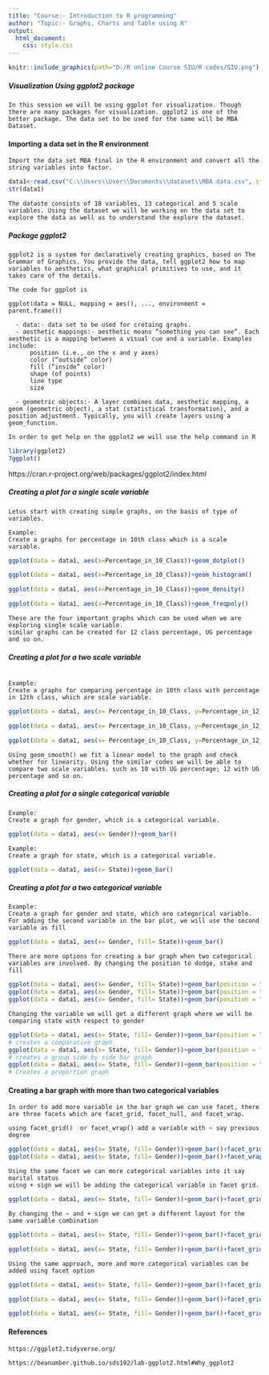 ---
title: "Course:- Introduction to R programming"
author: "Topic:- Graphs, Charts and Table using R"
output:
  html_document:
    css: style.css
---


```{r, fig.align='right', echo=FALSE, out.width = "25%"}
knitr::include_graphics(path="D:/R online Course SIU/R codes/SIU.png")
```

##### Visualization Using ggplot2 package

```text
In this session we will be using ggplot for visualization. Though there are many packages for visualization. ggplot2 is one of the better package. The data set to be used for the same will be MBA Dataset.
```
#### Importing a data set in the R environment

```text
Import the data set MBA final in the R environment and convert all the string variables into factor. 
```

```{r}
data1<-read.csv("C:\\Users\\User\\Documents\\dataset\\MBA data.csv", stringsAsFactors = TRUE)
str(data1)
```
```text
The dataste consists of 18 variables, 13 categorical and 5 scale variables. Using the dataset we will be working on the data set to explore the data as well as to understand the explore the dataset.
```
##### Package ggplot2

```text
ggplot2 is a system for declaratively creating graphics, based on The Grammar of Graphics. You provide the data, tell ggplot2 how to map variables to aesthetics, what graphical primitives to use, and it takes care of the details.

The code for ggplot is 

ggplot(data = NULL, mapping = aes(), ..., environment = parent.frame())

  - data:- data set to be used for cretaing graphs.
  - aesthetic mappings:- aesthetic means “something you can see”. Each aesthetic is a mapping between a visual cue and a variable. Examples include:
      position (i.e., on the x and y axes)
      color (“outside” color)
      fill (“inside” color)
      shape (of points)
      line type
      size
  
  - geometric objects:- A layer combines data, aesthetic mapping, a geom (geometric object), a stat (statistical transformation), and a position adjustment. Typically, you will create layers using a geom_function.
```

```text
In order to get help on the ggplot2 we will use the help command in R 
```
```{r}
library(ggplot2)
?ggplot()
```

<a herf="">
https://cran.r-project.org/web/packages/ggplot2/index.html
</a>

##### Creating a plot for a single scale variable
```text
Letus start with creating simple graphs, on the basis of type of variables.

Example:
Create a graphs for percentage in 10th class which is a scale variable.
```
```{r}
ggplot(data = data1, aes(x=Percentage_in_10_Class))+geom_dotplot()

ggplot(data = data1, aes(x=Percentage_in_10_Class))+geom_histogram()

ggplot(data = data1, aes(x=Percentage_in_10_Class))+geom_density()

ggplot(data = data1, aes(x=Percentage_in_10_Class))+geom_freqpoly()
```



```text
These are the four important graphs which can be used when we are exploring single scale variable.
similar graphs can be created for 12 class percentage, UG percentage and so on.
```

##### Creating a plot for a two scale variable

```text

Example:
Create a graphs for comparing percentage in 10th class with percentage in 12th class, which are scale variable.
```

```{r}
ggplot(data = data1, aes(x= Percentage_in_10_Class, y=Percentage_in_12_Class))+geom_point()

ggplot(data = data1, aes(x= Percentage_in_10_Class, y=Percentage_in_12_Class))+geom_jitter()

ggplot(data = data1, aes(x= Percentage_in_10_Class, y=Percentage_in_12_Class))+geom_smooth()
```

```text
Using geom_smooth() we fit a linear model to the graph and check whether for linearity. Using the similar codes we will be able to compare two scale variables. such as 10 with UG percentage; 12 with UG percentage and so on.
```

##### Creating a plot for a single categorical variable

```text
Example:
Create a graph for gender, which is a categorical variable.
```

```{r}
ggplot(data = data1, aes(x= Gender))+geom_bar()
```

```text
Example:
Create a graph for state, which is a categorical variable.
```

```{r}
ggplot(data = data1, aes(x= State))+geom_bar()
```

##### Creating a plot for a two categorical variable

```text
Example:
Create a graph for gender and state, which are categorical variable.
For adding the second variable in the bar plot, we will use the second variable as fill
```

```{r}
ggplot(data = data1, aes(x= Gender, fill= State))+geom_bar()
```
```text
There are more options for creating a bar graph when two categorical variables are involved. By changing the position to dodge, stake and fill 
```

```{r}
ggplot(data = data1, aes(x= Gender, fill= State))+geom_bar(position = "stack")
ggplot(data = data1, aes(x= Gender, fill= State))+geom_bar(position = "dodge")
ggplot(data = data1, aes(x= Gender, fill= State))+geom_bar(position = "fill")
```

```text
Changing the variable we will get a different graph where we will be comparing state with respect to gender
```

```{r}
ggplot(data = data1, aes(x= State, fill= Gender))+geom_bar(position = "stack")
# creates a comparative graph
ggplot(data = data1, aes(x= State, fill= Gender))+geom_bar(position = "dodge")
# creates a group side by side bar graph
ggplot(data = data1, aes(x= State, fill= Gender))+geom_bar(position = "fill")
# Creates a proportion graph
```

#### Creating a bar graph with more than two categorical variables

```text
In order to add more variable in the bar graph we can use facet, there are three facets which are facet_grid, facet_null, and facet_wrap. 

using facet_grid()  or facet_wrap() add a variable with ~ say previous degree
```
```{r}
ggplot(data = data1, aes(x= State, fill= Gender))+geom_bar()+facet_grid(~Previous_Degree)
ggplot(data = data1, aes(x= State, fill= Gender))+geom_bar()+facet_wrap(~Previous_Degree)
```

```text
Using the same facet we can more categorical variables into it say marital status
uisng + sign we will be adding the categorical variable in facet grid.
```

```{r}
ggplot(data = data1, aes(x= State, fill= Gender))+geom_bar()+facet_grid(~Previous_Degree+Marital_status)
```

```text
By changing the ~ and + sign we can get a different layout for the same variable combination
```

```{r}
ggplot(data = data1, aes(x= State, fill= Gender))+geom_bar()+facet_grid(Previous_Degree~Marital_status)

ggplot(data = data1, aes(x= State, fill= Gender))+geom_bar()+facet_grid(Marital_status~Previous_Degree)
```

```text
Using the same approach, more and more categorical variables can be added using facet option
```
```{r}
ggplot(data = data1, aes(x= State, fill= Gender))+geom_bar()+facet_grid(Marital_status~Previous_Degree+data1$Place_you_belong_to)

ggplot(data = data1, aes(x= State, fill= Gender))+geom_bar()+facet_grid(Place_you_belong_to+Marital_status~Previous_Degree)

ggplot(data = data1, aes(x= State, fill= Gender))+geom_bar()+facet_grid(~Place_you_belong_to+Marital_status+Previous_Degree)
```


#### References

```text
https://ggplot2.tidyverse.org/

https://beanumber.github.io/sds192/lab-ggplot2.html#Why_ggplot2

```

